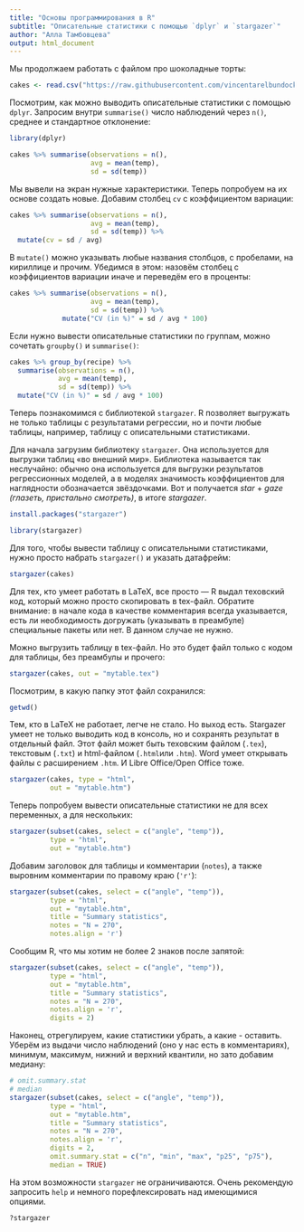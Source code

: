 ```yaml
---
title: "Основы программирования в R"
subtitle: "Описательные статистики с помощью `dplyr` и `stargazer`"
author: "Алла Тамбовцева"
output: html_document
---
```


Мы продолжаем работать с файлом про шоколадные торты:

```r
cakes <- read.csv("https://raw.githubusercontent.com/vincentarelbundock/Rdatasets/master/csv/lme4/cake.csv")
```

Посмотрим, как можно выводить описательные статистики с помощью `dplyr`. Запросим внутри `summarise()` число наблюдений через `n()`, среднее и стандартное отклонение:

```r
library(dplyr)

cakes %>% summarise(observations = n(),
                    avg = mean(temp),
                    sd = sd(temp))
```

Мы вывели на экран нужные характеристики. Теперь попробуем на их основе создать новые. Добавим столбец `cv` с коэффициентом вариации:

```r
cakes %>% summarise(observations = n(),
                    avg = mean(temp),
                    sd = sd(temp)) %>% 
  mutate(cv = sd / avg)
```

В `mutate()` можно указывать любые названия столбцов, с пробелами, на кириллице и прочим. Убедимся в этом: назовём столбец с коэффициентов вариации иначе и переведём его в проценты:

```r
cakes %>% summarise(observations = n(),
                    avg = mean(temp),
                    sd = sd(temp)) %>% 
             mutate("CV (in %)" = sd / avg * 100)
```

Если нужно вывести описательные статистики по группам, можно сочетать `groupby()` и `summarise()`:

```r
cakes %>% group_by(recipe) %>%
  summarise(observations = n(),
            avg = mean(temp),
            sd = sd(temp)) %>% 
  mutate("CV (in %)" = sd / avg * 100)
```

Теперь познакомимся с библиотекой `stargazer`. R позволяет выгружать не только таблицы с результатами регрессии, но и почти любые таблицы, например, таблицу с описательными статистиками. 

Для начала загрузим библиотеку `stargazer`. Она используется для выгрузки таблиц «во внешний мир». Библиотека называется так неслучайно: обычно она используется для выгрузки результатов регрессионных моделей, а в моделях значимость коэффициентов для наглядности обозначается звёздочками. Вот и получается *star* + *gaze* *(глазеть, пристально смотреть)*, в итоге *stargazer*.

```r
install.packages("stargazer")
```

```r
library(stargazer)
```

Для того, чтобы вывести таблицу с описательными статистиками, нужно просто набрать `stargazer()` и указать датафрейм:

```r
stargazer(cakes) 
```

Для тех, кто умеет работать в LaTeX, все просто — R выдал теховский код, который можно просто скопировать в tex-файл. Обратите внимание: в начале кода в качестве комментария всегда указывается, есть ли необходимость догружать (указывать в преамбуле) специальные пакеты или нет. В данном случае не нужно.

Можно выгрузить таблицу в tex-файл. Но это будет файл только с кодом для таблицы, без преамбулы и прочего:

```r
stargazer(cakes, out = "mytable.tex")
```

Посмотрим, в какую папку этот файл сохранился:

```r
getwd()
```

Тем, кто в LaTeX не работает, легче не стало. Но выход есть. Stargazer умеет не только выводить код в консоль, но и сохранять результат в отдельный файл. Этот файл может быть теховским файлом (`.tex`), текстовым (`.txt`) и html-файлом (`.html`или `.htm`). Word умеет открывать файлы с расширением `.htm`.  И Libre Office/Open Office тоже.

```r
stargazer(cakes, type = "html", 
          out = "mytable.htm")
```

Теперь попробуем вывести описательные статистики не для всех переменных, а для нескольких:

```r
stargazer(subset(cakes, select = c("angle", "temp")), 
          type = "html",
          out = "mytable.htm")
```

Добавим заголовок для таблицы и комментарии (`notes`), а также выровним комментарии по правому краю (`'r'`):

```r
stargazer(subset(cakes, select = c("angle", "temp")), 
          type = "html",
          out = "mytable.htm",
          title = "Summary statistics",
          notes = "N = 270",
          notes.align = 'r')
```

Сообщим R, что мы хотим не более 2 знаков после запятой:

```r
stargazer(subset(cakes, select = c("angle", "temp")), 
          type = "html",
          out = "mytable.htm",
          title = "Summary statistics",
          notes = "N = 270",
          notes.align = 'r',
          digits = 2)
```

Наконец, отрегулируем, какие статистики убрать, а какие - оставить. Уберём из выдачи число наблюдений (оно у нас есть в комментариях), минимум, максимум, нижний и верхний квантили, но зато добавим медиану:

```r
# omit.summary.stat
# median
stargazer(subset(cakes, select = c("angle", "temp")), 
          type = "html",
          out = "mytable.htm",
          title = "Summary statistics",
          notes = "N = 270",
          notes.align = 'r',
          digits = 2,
          omit.summary.stat = c("n", "min", "max", "p25", "p75"),
          median = TRUE)
```

На этом возможности `stargazer` не ограничиваются. Очень рекомендую запросить `help` и немного порефлексировать над имеющимися опциями.

```r
?stargazer
```

